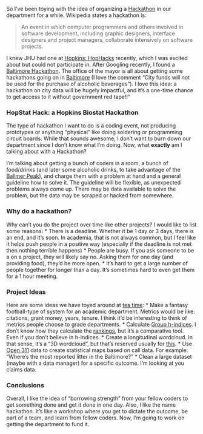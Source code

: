 So I've been toying with the idea of organizing a [Hackathon](http://en.wikipedia.org/wiki/Hackathon) in our department for a while.  Wikipedia states a hackathon is:

>An event in which computer programmers and others involved in software development, including graphic designers, interface designers and project managers, collaborate intensively on software projects.

I knew JHU had one at [Hopkins: HopHacks](http://hophacks.com/) recently, which I was excited about but could not participate in.  After Googling recently, I found a [Baltimore Hackathon](http://matthewforr.com/baltimorehackathon/). The office of the mayor is all about getting some hackathons going on in [Baltimore](http://technical.ly/baltimore/2013/10/03/moit-hackathons-city-of-baltimore/) (I love the comment "City funds will not be used for the purchase of alcoholic beverages").  I love this idea: a hackathon on city data will be hugely impactful, and it's a one-time chance to get access to it without government red tape!!" 

### HopStat Hack: a Hopkins Biostat Hackathon
The type of hackathon I want to do is a coding event, not producing prototypes or anything "physical" like doing soldering or programming circuit boards.  While that sounds awesome, I don't want to burn down our department since I don't know what I'm doing.   Now, what <strong>exactly</strong> am I talking about with a Hackathon?  

I'm talking about getting a bunch of coders in a room, a bunch of food/drinks (and later some alcoholic drinks, to take advantage of the [Ballmer Peak](http://xkcd.com/323/)), and charge them with a problem at hand and a general guideline how to solve it.  The guideline will be flexible, as unexpected problems always come up.  There may be data available to solve the problem, but the data may be scraped or hacked from somewhere.  


### Why do a hackathon?
Why can't you do the project over time like other projects?  I would like to list some reasons:
  * There is a deadline.  Whether it be 1 day or 3 days, there is an end, and it's soon.  In academia, that is not always common, but I feel like it helps push people in a positive way (especially if the deadline is not met then nothing terrible happens)
  * People are busy.  If you ask someone to be a on a project, they will likely say no.  Asking them for one day (and providing food), they'd be more open.
  * It's hard to get a large number of people together for longer than a day.  It's sometimes hard to even get them for a 1 hour meeting.
  
### Project Ideas
 Here are some ideas we have toyed around at [tea time](http://hopstat.wordpress.com/2013/10/30/graduate-students-start-a-tea-time-at-your-institution/):
  * Make a fantasy football-type of system for an academic department.  Metrics would be like: citations, grant money, years, tenure.  I think it'd be interesting to think of metrics people choose to grade departments.
  * Calculate [Group h-indices](https://www.lib.umn.edu/researchsupport/impact/department).  I don't know how they calculate the [rankings](http://grad-schools.usnews.rankingsandreviews.com/best-graduate-schools/top-science-schools/statistics-rankings), but it's a comparative tool.  Even if you don't believe in h-indices.
  * Create a longitudinal wordcloud.  In that sense, it's a "3D wordcloud", but that's reserved usually for [this](http://wordpress.org/plugins/cardoza-3d-tag-cloud/).
  * Use [Open 311](http://open311.org/) data to create statistical maps based on call data. For example: "Where's the most reported litter in the Baltimore?"
  * Clean a large dataset (maybe with a data manager) for a specific outcome.  I'm looking at you claims data.

### Conclusions
Overall, I like the idea of "borrowing strength" from your fellow coders to get something done and get it done in one day.  Also, I like the name hackathon. It's like a workshop where you get to dictate the outcome, be part of a team, and learn from fellow coders.  Now, I'm going to work on getting the department to fund it.

